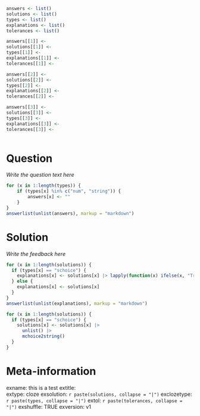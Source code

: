 ```r
answers <- list()
solutions <- list()
types <- list()
explanations <- list() 
tolerances <- list()

answers[[1]] <- 
solutions[[1]] <- 
types[[1]] <- 
explanations[[1]] <- 
tolerances[[1]] <- 

answers[[2]] <- 
solutions[[2]] <- 
types[[2]] <- 
explanations[[2]] <- 
tolerances[[2]] <- 

answers[[3]] <- 
solutions[[3]] <- 
types[[3]] <- 
explanations[[3]] <- 
tolerances[[3]] <- 



```

Question
========

*Write the question text here*

```r
for (x in 1:length(types)) {
	if (types[x] %in% c("num", "string")) {
		answers[x] <- ""
	}
}
answerlist(unlist(answers), markup = "markdown")
```

Solution
========

*Write the feedback here*

```r
for (x in 1:length(solutions)) {  
  if (types[x] == "schoice") {
    explanations[x] <- solutions[x] |> lapply(function(x) ifelse(x, "True", "False"))  
  } else {  
    explanations[x] <- solutions[x]  
  }  
}  
answerlist(unlist(explanations), markup = "markdown")  
```

```r
for (x in 1:length(solutions)) {
  if (types[x] == "schoice") {
    solutions[x] <- solutions[x] |>
      unlist() |>
      mchoice2string()
  }
}
```

Meta-information
========

exname: this is a test 
extitle:  
extype: cloze 
exsolution: `r paste(solutions, collapse = "|")` 
exclozetype: `r paste(types, collapse = "|")` 
extol: `r paste(tolerances, collapse = "|")` 
exshuffle: TRUE 
exversion: v1
